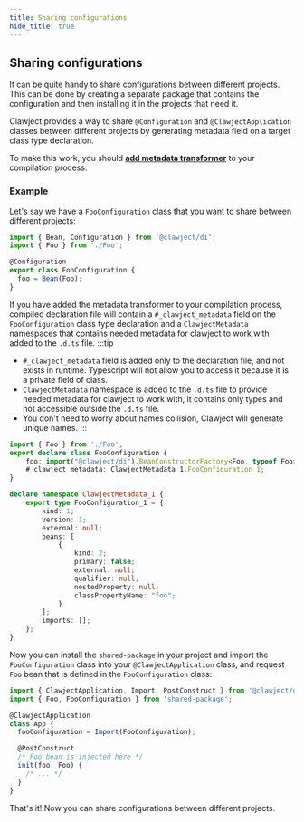 ```yaml
---
title: Sharing configurations
hide_title: true
---
```


## Sharing configurations

It can be quite handy to share configurations between different projects.
This can be done by creating a separate package that contains the configuration and then installing it in the projects that need it.

Clawject provides a way to share `@Configuration` and `@ClawjectApplication` classes between different projects by generating metadata field on a target class type declaration.

To make this work, you should [**add metadata transformer**](/docs/setup#tsconfigjson) to your compilation process.

### Example

Let's say we have a `FooConfiguration` class that you want to share between different projects:

```ts title="shared-package/foo-configuration.ts"
import { Bean, Configuration } from '@clawject/di';
import { Foo } from './Foo';

@Configuration
export class FooConfiguration {
  foo = Bean(Foo);
}
```

If you have added the metadata transformer to your compilation process, compiled declaration file will contain a `#_clawject_metadata` field on the `FooConfiguration` class type declaration and a
`ClawjectMetadata` namespaces that contains needed metadata for clawject to work with added to the `.d.ts` file.
:::tip
- `#_clawject_metadata` field is added only to the declaration file, and not exists in runtime. Typescript will not allow you to access it because it is a private field of class.
- `ClawjectMetadata` namespace is added to the `.d.ts` file to provide needed metadata for clawject to work with, it contains only types and not accessible outside the `.d.ts` file.
- You don't need to worry about names collision, Clawject will generate unique names.
:::

```ts title="shared-package/dist/foo-configuration.d.ts"
import { Foo } from './Foo';
export declare class FooConfiguration {
    foo: import("@clawject/di").BeanConstructorFactory<Foo, typeof Foo>;
    #_clawject_metadata: ClawjectMetadata_1.FooConfiguration_1;
}

declare namespace ClawjectMetadata_1 {
    export type FooConfiguration_1 = {
        kind: 1;
        version: 1;
        external: null;
        beans: [
            {
                kind: 2;
                primary: false;
                external: null;
                qualifier: null;
                nestedProperty: null;
                classPropertyName: "foo";
            }
        ];
        imports: [];
    };
}
```

Now you can install the `shared-package` in your project and import the `FooConfiguration` class into your `@ClawjectApplication` class, and request `Foo` bean that is defined in the `FooConfiguration` class:

```ts title="app.ts"
import { ClawjectApplication, Import, PostConstruct } from '@clawject/di';
import { Foo, FooConfiguration } from 'shared-package';

@ClawjectApplication
class App {
  fooConfiguration = Import(FooConfiguration);

  @PostConstruct
  /* Foo bean is injected here */
  init(foo: Foo) {
    /* ... */
  }
}
```
That's it! Now you can share configurations between different projects.
